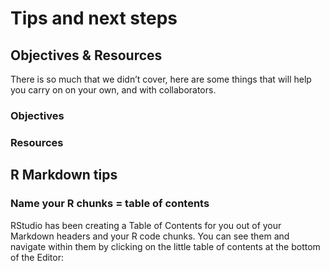 # Tips and next steps {#tips}

## Objectives & Resources

<!---New idea: put this at the end of relevant chapters, not in its own chapter --->

There is so much that we didn't cover, here are some things that will help you carry on on your own, and with collaborators.

### Objectives

### Resources

## R Markdown tips

### Name your R chunks = table of contents

RStudio has been creating a Table of Contents for you out of your Markdown headers and your R code chunks. You can see them and navigate within them by clicking on the little table of contents at the bottom of the Editor: 

![]()
